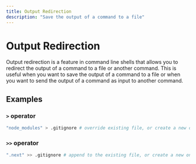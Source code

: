 ```yaml
---
title: Output Redirection
description: "Save the output of a command to a file"
---
```


# Output Redirection

Output redirection is a feature in command line shells that allows you to redirect the output of a command to a file or another command. This is useful when you want to save the output of a command to a file or when you want to send the output of a command as input to another command.

## Examples

### `>` operator

```bash />/
"node_modules" > .gitignore # override existing file, or create a new one if it doesn’t exist.
```

### `>>` operator

```bash />>/
".next" >> .gitignore # append to the existing file, or create a new one if it doesn’t exist.
```
